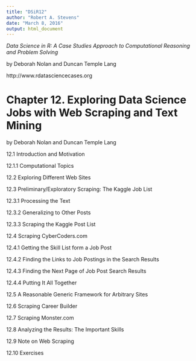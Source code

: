 ```yaml
---
title: "DSiR12"
author: "Robert A. Stevens"
date: "March 8, 2016"
output: html_document
---
```


*Data Science in R: A Case Studies Approach to Computational Reasoning and Problem Solving*

by Deborah Nolan and Duncan Temple Lang

http://www.rdatasciencecases.org

# Chapter 12. Exploring Data Science Jobs with Web Scraping and Text Mining 

by Deborah Nolan and Duncan Temple Lang

12.1 Introduction and Motivation

12.1.1 Computational Topics

12.2 Exploring Different Web Sites

12.3 Preliminary/Exploratory Scraping: The Kaggle Job List

12.3.1 Processing the Text

12.3.2 Generalizing to Other Posts

12.3.3 Scraping the Kaggle Post List

12.4 Scraping CyberCoders.com

12.4.1 Getting the Skill List form a Job Post

12.4.2 Finding the Links to Job Postings in the Search Results

12.4.3 Finding the Next Page of Job Post Search Results

12.4.4 Putting It All Together

12.5 A Reasonable Generic Framework for Arbitrary Sites

12.6 Scraping Career Builder

12.7 Scraping Monster.com

12.8 Analyzing the Results: The Important Skills

12.9 Note on Web Scraping

12.10 Exercises
